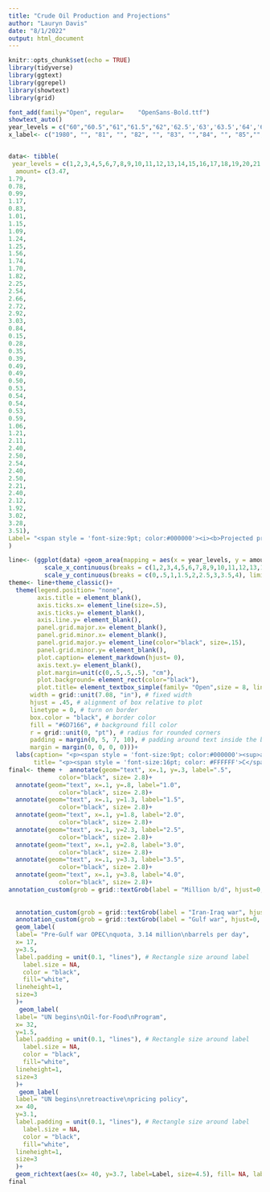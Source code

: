 ```yaml
---
title: "Crude Oil Production and Projections"
author: "Lauryn Davis"
date: "8/1/2022"
output: html_document
---
```


```r
knitr::opts_chunk$set(echo = TRUE)
library(tidyverse)
library(ggtext)
library(ggrepel)
library(showtext)
library(grid)
```
```r
font_add(family="Open", regular= 	"OpenSans-Bold.ttf")
showtext_auto()
year_levels = c("60","60.5","61","61.5","62",'62.5','63','63.5','64','64.5','65','65.5','66','66.5','67','67.5','68','68.5','69','69.5','70','70.5','71','71.5','72','72.5','73','73.5','74','74.5','75','75.5','76','76.5','77','77.5','78','78.5','79','79.5','80','80.5','90','90.5','91','91.5','92','92.5','93')
x_label<- c("1980", "", "81", "", "82", "", "83", "","84", "", "85","", "86", "", "87", "", "88","", "89","", "90", "", "91", "", "92", "", "93", "", "94", "", "95", "", "96", "", "97","", "98","", "99", "", "2000", "", "01", "", "02", "", "03", "", "04")


data<- tibble(
 year_levels = c(1,2,3,4,5,6,7,8,9,10,11,12,13,14,15,16,17,18,19,20,21,22,23,24,25,26,27,28,29,30,31,32,33,34,35,36,37,38,39,40,41,42,43,44,45,46,47,48,49),
  amount= c(3.47,
1.79,
0.78,
0.99,
1.17,
0.83,
1.01,
1.15,
1.09,
1.24,
1.25,
1.56,
1.74,
1.70,
1.82,
2.25,
2.54,
2.66,
2.72,
2.92,
3.03,
0.84,
0.15,
0.28,
0.35,
0.39,
0.49,
0.49,
0.50,
0.53,
0.54,
0.54,
0.53,
0.59,
1.06,
1.21,
2.11,
2.40,
2.50,
2.54,
2.40,
2.50,
2.21,
2.40,
2.12,
1.92,
3.02,
3.28,
3.51),
Label= "<span style = 'font-size:9pt; color:#000000'><i><b>Projected production<sup>a</sup></span>" 
)
```
```r
line<- (ggplot(data) +geom_area(mapping = aes(x = year_levels, y = amount), fill = "#6D8E2C", color= "black", size= .2)+
          scale_x_continuous(breaks = c(1,2,3,4,5,6,7,8,9,10,11,12,13,14,15,16,17,18,19,20,21,22,23,24,25,26,27,28,29,30,31,32,33,34,35,36,37,38,39,40,41,42,43,44,45,46,47,48,49), labels= x_label, limits= c(0,50), expand= expansion(mult=c(.01,.0)))+
          scale_y_continuous(breaks = c(0,.5,1,1.5,2,2.5,3,3.5,4), limits= c(0,4.5)))
theme<- line+theme_classic()+
  theme(legend.position= "none",
        axis.title = element_blank(),
        axis.ticks.x= element_line(size=.5),
        axis.ticks.y= element_blank(),
        axis.line.y= element_blank(),
        panel.grid.major.x= element_blank(),
        panel.grid.minor.x= element_blank(),
        panel.grid.major.y= element_line(color="black", size=.15),
        panel.grid.minor.y= element_blank(),
        plot.caption= element_markdown(hjust= 0),
        axis.text.y= element_blank(),
        plot.margin=unit(c(0,.5,.5,.5), "cm"),
        plot.background= element_rect(color="black"),
        plot.title= element_textbox_simple(family= "Open",size = 8, lineheight = 1, 
      width = grid::unit(7.08, "in"), # fixed width
      hjust = .45, # alignment of box relative to plot
      linetype = 0, # turn on border
      box.color = "black", # border color
      fill = "#6D7166", # background fill color
      r = grid::unit(0, "pt"), # radius for rounded corners
      padding = margin(0, 5, 7, 10), # padding around text inside the box
      margin = margin(0, 0, 0, 0)))+
  labs(caption= "<p><span style = 'font-size:9pt; color:#000000'><sup>a</sup>Assumes pricing dispute with UN is resolved allowing Oil-for-Food exports</p><p><span style = 'font-size:9pt; color:#000000'>to increase and that production from new oilfields gradually comes on line.</span>",
       title= "<p><span style = 'font-size:16pt; color: #FFFFFF'>C</span><span style = 'font-size:11pt; color: #FFFFFF'>RUDE</span><span style = 'font-size:16pt; color: #FFFFFF'> O</span><span style = 'font-size:11pt; color: #FFFFFF'>IL</span><span style = 'font-size:16pt; color: #FFFFFF'> P</span><span style = 'font-size:11pt; color: #FFFFFF'>RODUCTION</span><span style = 'font-size:16pt; color: #FFFFFF'> A</span><span style = 'font-size:11pt; color: #FFFFFF'>ND</span><span style = 'font-size:16pt; color: #FFFFFF'> P</span><span style = 'font-size:11pt; color: #FFFFFF'>ROJECTIONS</span>")
final<- theme +  annotate(geom="text", x=.1, y=.3, label=".5",
              color="black", size= 2.8)+
  annotate(geom="text", x=.1, y=.8, label="1.0",
              color="black", size= 2.8)+
  annotate(geom="text", x=.1, y=1.3, label="1.5",
              color="black", size= 2.8)+
  annotate(geom="text", x=.1, y=1.8, label="2.0",
              color="black", size= 2.8)+
  annotate(geom="text", x=.1, y=2.3, label="2.5",
              color="black", size= 2.8)+
  annotate(geom="text", x=.1, y=2.8, label="3.0",
              color="black", size= 2.8)+
  annotate(geom="text", x=.1, y=3.3, label="3.5",
              color="black", size= 2.8)+
  annotate(geom="text", x=.1, y=3.8, label="4.0",
              color="black", size= 2.8)+
annotation_custom(grob = grid::textGrob(label = "Million b/d", hjust=0, gp=gpar(col="black", cex=.72, fontface="italic")),xmin = 0, xmax = -1, ymin = 4.15, ymax = 4.15)+
  
  
  annotation_custom(grob = grid::textGrob(label = "Iran-Iraq war", hjust=0, gp=gpar(col="black", cex=.7)),xmin = 0, xmax = 4.5, ymin = 1.8, ymax = 1.8)+
  annotation_custom(grob = grid::textGrob(label = "Gulf war", hjust=0, gp=gpar(col="black", cex=.7)),xmin = 0, xmax = 48, ymin = 1.2, ymax = 1.2 )+
  geom_label(
  label= "Pre-Gulf war OPEC\nquota, 3.14 million\nbarrels per day",
  x= 17,
  y=3.5,
  label.padding = unit(0.1, "lines"), # Rectangle size around label
    label.size = NA,
    color = "black",
    fill="white",
  lineheight=1,
  size=3
  )+
   geom_label(
  label= "UN begins\nOil-for-Food\nProgram",
  x= 32,
  y=1.5,
  label.padding = unit(0.1, "lines"), # Rectangle size around label
    label.size = NA,
    color = "black",
    fill="white",
  lineheight=1,
  size=3
  )+
   geom_label(
  label= "UN begins\nretroactive\npricing policy",
  x= 40,
  y=3.1,
  label.padding = unit(0.1, "lines"), # Rectangle size around label
    label.size = NA,
    color = "black",
    fill="white",
  lineheight=1,
  size=3
  )+
  geom_richtext(aes(x= 40, y=3.7, label=Label, size=4.5), fill= NA, label.color=NA)
final


```

